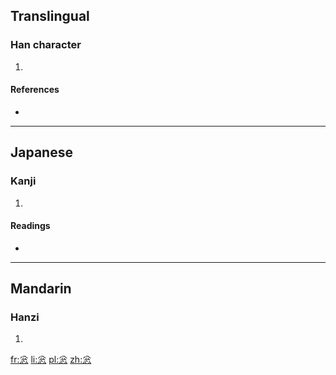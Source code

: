 ==Translingual==

===Han character===
{{Han char|rn=61|rad=心|as=04|sn=7|four=|canj=金戈心 (CIP)}}

# {{defn|Han|sort=心04}}

====References====
* {{Han ref|kx=0377.260|dkj=10366|dj=0705.130|hdz=42274.070|uh=5FE9|ud=24553}}

----

==Japanese==

===Kanji===
{{ja-kanji|grade=|rs=心04}}

# {{defn|lang=ja|sort=心04}}

====Readings====
* {{ja-readings|on=[[そう]] (sō)|kun=[[にわか]] (niwaka), [[あわてる]] (awateru)}}

----

==Mandarin==

===Hanzi===
{{cmn-hanzi|pin=[[cōng]] ([[cong1]])|wg=ts'ung<sup>1</sup>}}

# {{defn|lang=cmn|sort=心04}}

[[fr:忩]]
[[li:忩]]
[[pl:忩]]
[[zh:忩]]